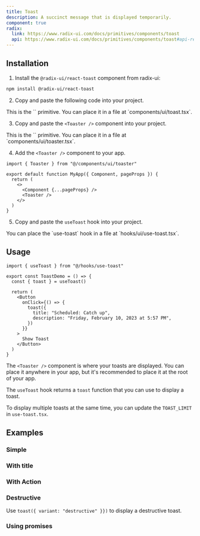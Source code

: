 ```yaml
---
title: Toast
description: A succinct message that is displayed temporarily.
component: true
radix:
  link: https://www.radix-ui.com/docs/primitives/components/toast
  api: https://www.radix-ui.com/docs/primitives/components/toast#api-reference
---
```


<ComponentExample src="/components/examples/toast/demo.tsx">
  <ToastDemo />
</ComponentExample>

## Installation

1. Install the `@radix-ui/react-toast` component from radix-ui:

```bash
npm install @radix-ui/react-toast
```

2. Copy and paste the following code into your project.

<ComponentSource src="/components/ui/toast.tsx" />

<Callout>
  This is the `<Toast />` primitive. You can place it in a file at
  `components/ui/toast.tsx`.
</Callout>

3. Copy and paste the `<Toaster />` component into your project.

<ComponentSource src="/components/ui/toaster.tsx" />

<Callout>
  This is the `<Toaster />` primitive. You can place it in a file at
  `components/ui/toaster.tsx`.
</Callout>

4. Add the `<Toaster />` component to your app.

```tsx title="_app.tsx" {1,7}
import { Toaster } from "@/components/ui/toaster"

export default function MyApp({ Component, pageProps }) {
  return (
    <>
      <Component {...pageProps} />
      <Toaster />
    </>
  )
}
```

5. Copy and paste the `useToast` hook into your project.

<ComponentSource src="/hooks/use-toast.ts" />

<Callout>
  You can place the `use-toast` hook in a file at `hooks/ui/use-toast.tsx`.
</Callout>

## Usage

```tsx
import { useToast } from "@/hooks/use-toast"
```

```tsx {2,8-11}
export const ToastDemo = () => {
  const { toast } = useToast()

  return (
    <Button
      onClick={() => {
        toast({
          title: "Scheduled: Catch up",
          description: "Friday, February 10, 2023 at 5:57 PM",
        })
      }}
    >
      Show Toast
    </Button>
  )
}
```

The `<Toaster />` component is where your toasts are displayed. You can place it anywhere in your app, but it's recommended to place it at the root of your app.

The `useToast` hook returns a `toast` function that you can use to display a toast.

<Callout>

To display multiple toasts at the same time, you can update the `TOAST_LIMIT` in `use-toast.tsx`.

</Callout>

## Examples

### Simple

<ComponentExample src="/components/examples/toast/simple.tsx">
  <ToastSimple />
</ComponentExample>

### With title

<ComponentExample src="/components/examples/toast/with-title.tsx">
  <ToastWithTitle />
</ComponentExample>

### With Action

<ComponentExample src="/components/examples/toast/with-action.tsx">
  <ToastWithAction />
</ComponentExample>

### Destructive

Use `toast({ variant: "destructive" }})` to display a destructive toast.

<ComponentExample src="/components/examples/toast/destructive.tsx">
  <ToastDestructive />
</ComponentExample>

### Using promises

<ComponentExample src="/components/examples/toast/promise.tsx">
  <ToastWithPromise />
</ComponentExample>
